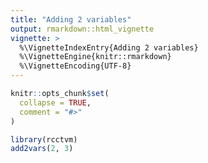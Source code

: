 ```yaml
---
title: "Adding 2 variables"
output: rmarkdown::html_vignette
vignette: >
  %\VignetteIndexEntry{Adding 2 variables}
  %\VignetteEngine{knitr::rmarkdown}
  %\VignetteEncoding{UTF-8}
---
```


```r
knitr::opts_chunk$set(
  collapse = TRUE,
  comment = "#>"
)
```

```r
library(rcctvm)
add2vars(2, 3)
```
